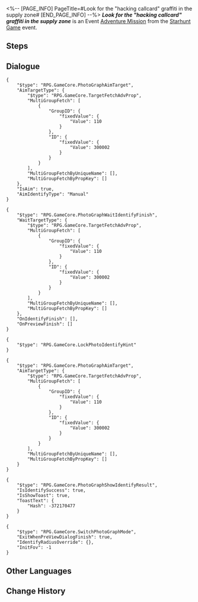 <%-- [PAGE_INFO]
PageTitle=#Look for the "hacking callcard" graffiti in the supply zone#
[END_PAGE_INFO] --%>
{{Stub|Dialogue.}}
{{Mission Infobox
|id            = 8000154
|title         = 
|image         = <!--Mission Look for the "hacking callcard" graffiti in the supply zone.png-->
|type          = Adventure
|event_name    = Starhunt Game
|chapter       = 
|requirements  = [[Companion Mission]] ''[[Punklorde Mentality]]'' completed
|summary       = <!--official mission summary from Fate's Atlas-->
|characters    = Trailblazer
|startLocation = [[Herta Space Station]] - [[Supply Zone]]
|world         = Herta Space Station
|area          = Supply Zone
|prev          = 
|next          = 
|rewards       = 
}}
'''''Look for the "hacking callcard" graffiti in the supply zone''''' is an Event [[Adventure Mission]] from the [[Starhunt Game]] event.

==Steps==


<!--
==Gameplay Notes==

--><!--
==Trial Character==

-->
==Dialogue==
{{Stub Dialogue}}
<pre>{
	"$type": "RPG.GameCore.PhotoGraphAimTarget",
	"AimTargetType": {
		"$type": "RPG.GameCore.TargetFetchAdvProp",
		"MultiGroupFetch": [
			{
				"GroupID": {
					"fixedValue": {
						"Value": 110
					}
				},
				"ID": {
					"fixedValue": {
						"Value": 300002
					}
				}
			}
		],
		"MultiGroupFetchByUniqueName": [],
		"MultiGroupFetchByPropKey": []
	},
	"IsAim": true,
	"AimIdentifyType": "Manual"
}</pre>
<pre>{
	"$type": "RPG.GameCore.PhotoGraphWaitIdentifyFinish",
	"WaitTargetType": {
		"$type": "RPG.GameCore.TargetFetchAdvProp",
		"MultiGroupFetch": [
			{
				"GroupID": {
					"fixedValue": {
						"Value": 110
					}
				},
				"ID": {
					"fixedValue": {
						"Value": 300002
					}
				}
			}
		],
		"MultiGroupFetchByUniqueName": [],
		"MultiGroupFetchByPropKey": []
	},
	"OnIdentifyFinish": [],
	"OnPreviewFinish": []
}</pre>
<pre>{
	"$type": "RPG.GameCore.LockPhotoIdentifyHint"
}</pre>
<pre>{
	"$type": "RPG.GameCore.PhotoGraphAimTarget",
	"AimTargetType": {
		"$type": "RPG.GameCore.TargetFetchAdvProp",
		"MultiGroupFetch": [
			{
				"GroupID": {
					"fixedValue": {
						"Value": 110
					}
				},
				"ID": {
					"fixedValue": {
						"Value": 300002
					}
				}
			}
		],
		"MultiGroupFetchByUniqueName": [],
		"MultiGroupFetchByPropKey": []
	}
}</pre>
<pre>{
	"$type": "RPG.GameCore.PhotoGraphShowIdentifyResult",
	"IsIdentifySuccess": true,
	"IsShowToast": true,
	"ToastText": {
		"Hash": -372170477
	}
}</pre>
:<!--1-second delay-->
<pre>{
	"$type": "RPG.GameCore.SwitchPhotoGraphMode",
	"ExitWhenPreViewDialogFinish": true,
	"IdentifyRadiusOverride": {},
	"InitFov": -1
}</pre>
{{Dialogue End}}

==Other Languages==
{{Other Languages
|en   = Look for the "hacking callcard" graffiti in the supply zone
|zhs  = 寻找支援舱段的「骇入声明」涂鸦
|zht  = 尋找支援艙段的「駭入聲明」塗鴉
|ja   = サポート部分にある「ハッキング声明」のラクガキを見つける
|ko   = 서포트 캐빈의 「해킹 성명」 그래피티 찾기
|es   = Busca el grafiti de la marca de hackeo en la zona de suministros
|fr   = Trouver le graffiti «&nbsp;Carte de hackeur&nbsp;» dans la Zone de ravitaillement
|ru   = Найдите все граффити «Визитная карточка взлома» в Зоне поддержки
|th   = ตามหากราฟฟิตี้ "Hacking Callcard" ใน Supply Zone
|vi   = Tìm graffiti "Tuyên Bố Hack" trong Khoang Chi Viện
|de   = Finde das Graffiti „Hacker-Visitenkarte“ in der Versorgungszone.
|id   = Temukan grafiti "Hacking Callcard" di Supply Zone
|pt   = Procure pelo grafite "Orgulho Hacker" na Zona de Abastecimento
}}

==Change History==
{{Change History|1.1}}
